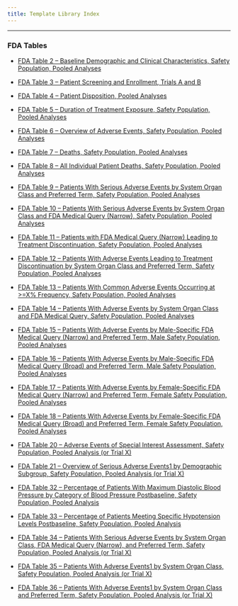 ```yaml
---
title: Template Library Index
---
```


------------------------------------------------------------------------

### **FDA Tables**
-   [FDA Table 2 -- Baseline Demographic and Clinical Characteristics, Safety Population, Pooled Analyses](table-templates/template-table_02.qmd)

-   [FDA Table 3 -- Patient Screening and Enrollment, Trials A and B](table-templates/template-table_03.qmd)

-   [FDA Table 4 -- Patient Disposition, Pooled Analyses](table-templates/template-table_04.qmd)

-   [FDA Table 5 -- Duration of Treatment Exposure, Safety Population, Pooled Analyses](table-templates/template-table_05.qmd)

-   [FDA Table 6 -- Overview of Adverse Events, Safety Population, Pooled Analyses](table-templates/template-table_06.qmd)

-   [FDA Table 7 -- Deaths, Safety Population, Pooled Analyses](table-templates/template-table_07.qmd)

-   [FDA Table 8 -- All Individual Patient Deaths, Safety Population, Pooled Analyses](table-templates/template-table_08.qmd)

-   [FDA Table 9 -- Patients With Serious Adverse Events by System Organ Class and Preferred Term, Safety Population, Pooled Analyses](table-templates/template-table_09.qmd)

-   [FDA Table 10 -- Patients With Serious Adverse Events by System Organ Class and FDA Medical Query (Narrow), Safety Population, Pooled Analyses](table-templates/template-table_10.qmd)

-   [FDA Table 11 -- Patients with FDA Medical Query (Narrow) Leading to Treatment Discontinuation, Safety Population, Pooled Analyses](table-templates/template-table_11.qmd)

-   [FDA Table 12 -- Patients With Adverse Events Leading to Treatment Discontinuation by System Organ Class and Preferred Term, Safety Population, Pooled Analyses](table-templates/template-table_12.qmd)

-   [FDA Table 13 -- Patients With Common Adverse Events Occurring at >=X% Frequency, Safety Population, Pooled Analyses](table-templates/template-table_13.qmd)

-   [FDA Table 14 -- Patients With Adverse Events by System Organ Class and FDA Medical Query, Safety Population, Pooled Analyses](table-templates/template-table_14.qmd)

-   [FDA Table 15 -- Patients With Adverse Events by Male-Specific FDA Medical Query (Narrow) and Preferred Term, Male Safety Population, Pooled Analyses](table-templates/template-table_15.qmd)

-   [FDA Table 16 -- Patients With Adverse Events by Male-Specific FDA Medical Query (Broad) and Preferred Term, Male Safety Population, Pooled Analyses](table-templates/template-table_16.qmd)

-   [FDA Table 17 -- Patients With Adverse Events by Female-Specific FDA Medical Query (Narrow) and Preferred Term, Female Safety Population, Pooled Analyses](table-templates/template-table_17.qmd)

-   [FDA Table 18 -- Patients With Adverse Events by Female-Specific FDA Medical Query (Broad) and Preferred Term, Female Safety Population, Pooled Analyses](table-templates/template-table_18.qmd)

-   [FDA Table 20 -- Adverse Events of Special Interest Assessment, Safety Population, Pooled Analysis (or Trial X)](table-templates/template-table_20.qmd)

-   [FDA Table 21 -- Overview of Serious Adverse Events1 by Demographic Subgroup, Safety Population, Pooled Analysis (or Trial X)](table-templates/template-table_21.qmd)

-   [FDA Table 32 -- Percentage of Patients With Maximum Diastolic Blood Pressure by Category of Blood Pressure Postbaseline, Safety Population, Pooled Analysis](table-templates/template-table_32.qmd)

-   [FDA Table 33 -- Percentage of Patients Meeting Specific Hypotension Levels Postbaseline, Safety Population, Pooled Analysis](table-templates/template-table_33.qmd)

-   [FDA Table 34 -- Patients With Serious Adverse Events by System Organ Class, FDA Medical Query (Narrow), and Preferred Term, Safety Population, Pooled Analysis (or Trial X)](table-templates/template-table_34.qmd)

-   [FDA Table 35 -- Patients With Adverse Events1 by System Organ Class, Safety Population, Pooled Analysis (or Trial X)](table-templates/template-table_35.qmd)

-   [FDA Table 36 -- Patients With Adverse Events1 by System Organ Class and Preferred Term, Safety Population, Pooled Analysis (or Trial X)](table-templates/template-table_35.qmd)
